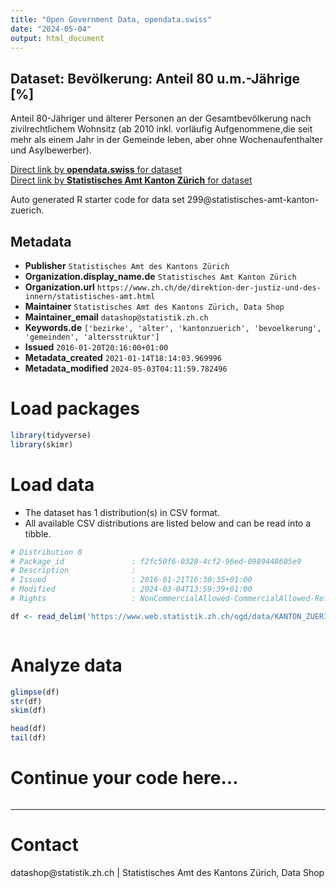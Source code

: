 ```yaml
---
title: "Open Government Data, opendata.swiss"
date: "2024-05-04"
output: html_document
---
```


## Dataset: Bevölkerung: Anteil 80 u.m.-Jährige [%]

Anteil 80-Jähriger und älterer Personen an der Gesamtbevölkerung nach zivilrechtlichem Wohnsitz (ab 2010 inkl. vorläufig Aufgenommene,die seit mehr als einem Jahr in der Gemeinde leben, aber ohne Wochenaufenthalter und Asylbewerber). 

[Direct link by **opendata.swiss** for dataset](https://opendata.swiss/de/dataset/bevolkerung-anteil-80-u-m-jahrige)<br>
[Direct link by **Statistisches Amt Kanton Zürich** for dataset](https://www.zh.ch/de/politik-staat/gemeinden/gemeindeportraet.html)

Auto generated R starter code for data set 299@statistisches-amt-kanton-zuerich.

## Metadata

- **Publisher** `Statistisches Amt des Kantons Zürich`
- **Organization.display_name.de** `Statistisches Amt Kanton Zürich`
- **Organization.url** `https://www.zh.ch/de/direktion-der-justiz-und-des-innern/statistisches-amt.html`
- **Maintainer** `Statistisches Amt des Kantons Zürich, Data Shop`
- **Maintainer_email** `datashop@statistik.zh.ch`
- **Keywords.de** `['bezirke', 'alter', 'kantonzuerich', 'bevoelkerung', 'gemeinden', 'altersstruktur']`
- **Issued** `2016-01-20T20:16:00+01:00`
- **Metadata_created** `2021-01-14T18:14:03.969996`
- **Metadata_modified** `2024-05-03T04:11:59.782496`


# Load packages

```r

library(tidyverse)
library(skimr)

```

# Load data

-   The dataset has 1 distribution(s) in CSV format.
-   All available CSV distributions are listed below and can be read into a tibble.

```r

# Distribution 0
# Package_id               : f2fc50f6-0328-4cf2-96ed-0989448605e9
# Description              : 
# Issued                   : 2016-01-21T16:30:35+01:00
# Modified                 : 2024-03-04T13:59:39+01:00
# Rights                   : NonCommercialAllowed-CommercialAllowed-ReferenceRequired

df <- read_delim('https://www.web.statistik.zh.ch/ogd/data/KANTON_ZUERICH_91.csv')



```

# Analyze data

```r

glimpse(df)
str(df)
skim(df)

head(df)
tail(df)

```

# Continue your code here...

```r

```

------------------------------------------------------------------------

# Contact

datashop@statistik.zh.ch | Statistisches Amt des Kantons Zürich, Data Shop
